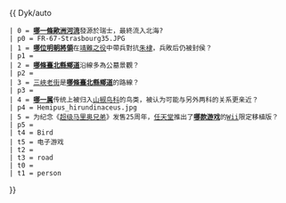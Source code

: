 {{ Dyk/auto
 | 0 = '''[[萊茵河|哪一條歐洲河流]]'''發源於瑞士，最終流入北海?
 | p0 = FR-67-Strasbourg35.JPG
 | 1 = '''[[何福|哪位明朝將領]]'''在[[靖難之役]]中帶兵對抗[[朱棣]]，兵敗后仍被封侯？
 | p1 = 
 | 2 = '''[[北55線|哪條臺北縣鄉道]]'''沿線多為公墓景觀？
 | p2 = 
 | 3 = [[三峽老街]]是'''[[北85線|哪條臺北縣鄉道]]'''的路線？
 | p3 = 
 | 4 = '''[[鹟鵙|哪一属]]'''传统上被归入[[山椒鸟科]]的鸟类，被认为可能与另外两科的关系更亲近？
 | p4 = Hemipus_hirundinaceus.jpg
 | 5 = 为纪念《[[超级马里奥兄弟]]》发售25周年，[[任天堂]]推出了'''[[超级马里奥合集|哪款游戏]]'''的[[Wii]]限定移植版？
 | p5 = 
 | t4 = Bird
 | t5 = 电子游戏
 | t2 = 
 | t3 = road
 | t0 = 
 | t1 = person
}}